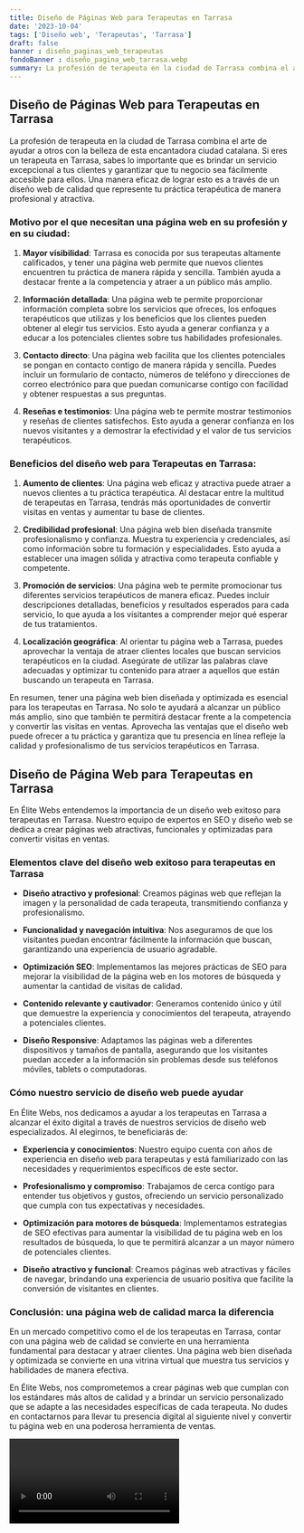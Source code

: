 ```yaml
---
title: Diseño de Páginas Web para Terapeutas en Tarrasa
date: '2023-10-04'
tags: ['Diseño web', 'Terapeutas', 'Tarrasa']
draft: false
banner : diseño_paginas_web_terapeutas
fondoBanner : diseño_pagina_web_tarrasa.webp
summary: La profesión de terapeuta en la ciudad de Tarrasa combina el arte de ayudar a otros con la belleza de esta encantadora ciudad catalana. Si eres un terapeuta en Tarrasa, sabes lo importante que es brindar un servicio excepcional a tus clientes y garantizar que tu negocio sea fácilmente accesible para ellos. Una manera eficaz de lograr esto es a través de un diseño web de calidad que represente tu práctica terapéutica de manera profesional y atractiva.
---
```


## Diseño de Páginas Web para Terapeutas en Tarrasa

La profesión de terapeuta en la ciudad de Tarrasa combina el arte de ayudar a otros con la belleza de esta encantadora ciudad catalana. Si eres un terapeuta en Tarrasa, sabes lo importante que es brindar un servicio excepcional a tus clientes y garantizar que tu negocio sea fácilmente accesible para ellos. Una manera eficaz de lograr esto es a través de un diseño web de calidad que represente tu práctica terapéutica de manera profesional y atractiva.

### Motivo por el que necesitan una página web en su profesión y en su ciudad:

1. **Mayor visibilidad**: Tarrasa es conocida por sus terapeutas altamente calificados, y tener una página web permite que nuevos clientes encuentren tu práctica de manera rápida y sencilla. También ayuda a destacar frente a la competencia y atraer a un público más amplio.

2. **Información detallada**: Una página web te permite proporcionar información completa sobre los servicios que ofreces, los enfoques terapéuticos que utilizas y los beneficios que los clientes pueden obtener al elegir tus servicios. Esto ayuda a generar confianza y a educar a los potenciales clientes sobre tus habilidades profesionales.

3. **Contacto directo**: Una página web facilita que los clientes potenciales se pongan en contacto contigo de manera rápida y sencilla. Puedes incluir un formulario de contacto, números de teléfono y direcciones de correo electrónico para que puedan comunicarse contigo con facilidad y obtener respuestas a sus preguntas.

4. **Reseñas e testimonios**: Una página web te permite mostrar testimonios y reseñas de clientes satisfechos. Esto ayuda a generar confianza en los nuevos visitantes y a demostrar la efectividad y el valor de tus servicios terapéuticos.

### Beneficios del diseño web para Terapeutas en Tarrasa:

1. **Aumento de clientes**: Una página web eficaz y atractiva puede atraer a nuevos clientes a tu práctica terapéutica. Al destacar entre la multitud de terapeutas en Tarrasa, tendrás más oportunidades de convertir visitas en ventas y aumentar tu base de clientes.

2. **Credibilidad profesional**: Una página web bien diseñada transmite profesionalismo y confianza. Muestra tu experiencia y credenciales, así como información sobre tu formación y especialidades. Esto ayuda a establecer una imagen sólida y atractiva como terapeuta confiable y competente.

3. **Promoción de servicios**: Una página web te permite promocionar tus diferentes servicios terapéuticos de manera eficaz. Puedes incluir descripciones detalladas, beneficios y resultados esperados para cada servicio, lo que ayuda a los visitantes a comprender mejor qué esperar de tus tratamientos.

4. **Localización geográfica**: Al orientar tu página web a Tarrasa, puedes aprovechar la ventaja de atraer clientes locales que buscan servicios terapéuticos en la ciudad. Asegúrate de utilizar las palabras clave adecuadas y optimizar tu contenido para atraer a aquellos que están buscando un terapeuta en Tarrasa.

En resumen, tener una página web bien diseñada y optimizada es esencial para los terapeutas en Tarrasa. No solo te ayudará a alcanzar un público más amplio, sino que también te permitirá destacar frente a la competencia y convertir las visitas en ventas. Aprovecha las ventajas que el diseño web puede ofrecer a tu práctica y garantiza que tu presencia en línea refleje la calidad y profesionalismo de tus servicios terapéuticos en Tarrasa.

<GifSeo />

<Cta />

## Diseño de Página Web para Terapeutas en Tarrasa

En Élite Webs entendemos la importancia de un diseño web exitoso para terapeutas en Tarrasa. Nuestro equipo de expertos en SEO y diseño web se dedica a crear páginas web atractivas, funcionales y optimizadas para convertir visitas en ventas.

### Elementos clave del diseño web exitoso para terapeutas en Tarrasa

- **Diseño atractivo y profesional**: Creamos páginas web que reflejan la imagen y la personalidad de cada terapeuta, transmitiendo confianza y profesionalismo.

- **Funcionalidad y navegación intuitiva**: Nos aseguramos de que los visitantes puedan encontrar fácilmente la información que buscan, garantizando una experiencia de usuario agradable.

- **Optimización SEO**: Implementamos las mejores prácticas de SEO para mejorar la visibilidad de la página web en los motores de búsqueda y aumentar la cantidad de visitas de calidad.

- **Contenido relevante y cautivador**: Generamos contenido único y útil que demuestre la experiencia y conocimientos del terapeuta, atrayendo a potenciales clientes.

- **Diseño Responsive**: Adaptamos las páginas web a diferentes dispositivos y tamaños de pantalla, asegurando que los visitantes puedan acceder a la información sin problemas desde sus teléfonos móviles, tablets o computadoras.

### Cómo nuestro servicio de diseño web puede ayudar

En Élite Webs, nos dedicamos a ayudar a los terapeutas en Tarrasa a alcanzar el éxito digital a través de nuestros servicios de diseño web especializados. Al elegirnos, te beneficiarás de:

- **Experiencia y conocimientos**: Nuestro equipo cuenta con años de experiencia en diseño web para terapeutas y está familiarizado con las necesidades y requerimientos específicos de este sector.

- **Profesionalismo y compromiso**: Trabajamos de cerca contigo para entender tus objetivos y gustos, ofreciendo un servicio personalizado que cumpla con tus expectativas y necesidades.

- **Optimización para motores de búsqueda**: Implementamos estrategias de SEO efectivas para aumentar la visibilidad de tu página web en los resultados de búsqueda, lo que te permitirá alcanzar a un mayor número de potenciales clientes.

- **Diseño atractivo y funcional**: Creamos páginas web atractivas y fáciles de navegar, brindando una experiencia de usuario positiva que facilite la conversión de visitantes en clientes.

### Conclusión: una página web de calidad marca la diferencia

En un mercado competitivo como el de los terapeutas en Tarrasa, contar con una página web de calidad se convierte en una herramienta fundamental para destacar y atraer clientes. Una página web bien diseñada y optimizada se convierte en una vitrina virtual que muestra tus servicios y habilidades de manera efectiva.

En Élite Webs, nos comprometemos a crear páginas web que cumplan con los estándares más altos de calidad y a brindar un servicio personalizado que se adapte a las necesidades específicas de cada terapeuta. No dudes en contactarnos para llevar tu presencia digital al siguiente nivel y convertir tu página web en una poderosa herramienta de ventas.

<Video />

<CtaBot job='Terapeutas' city='Tarrasa'/>

<Gmaps query='Tarrasa+españa+maps' />